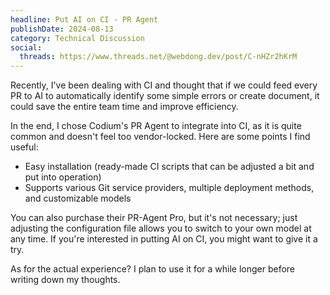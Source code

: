 ```yaml
---
headline: Put AI on CI - PR Agent
publishDate: 2024-08-13
category: Technical Discussion
social:
  threads: https://www.threads.net/@webdong.dev/post/C-nHZr2hKrM
---
```


Recently, I've been dealing with CI and thought that if we could feed every PR to AI to automatically identify some simple errors or create document, it could save the entire team time and improve efficiency.

In the end, I chose Codium's PR Agent to integrate into CI, as it is quite common and doesn't feel too vendor-locked. Here are some points I find useful:

- Easy installation (ready-made CI scripts that can be adjusted a bit and put into operation)
- Supports various Git service providers, multiple deployment methods, and customizable models

You can also purchase their PR-Agent Pro, but it's not necessary; just adjusting the configuration file allows you to switch to your own model at any time. If you're interested in putting AI on CI, you might want to give it a try.

As for the actual experience? I plan to use it for a while longer before writing down my thoughts.
